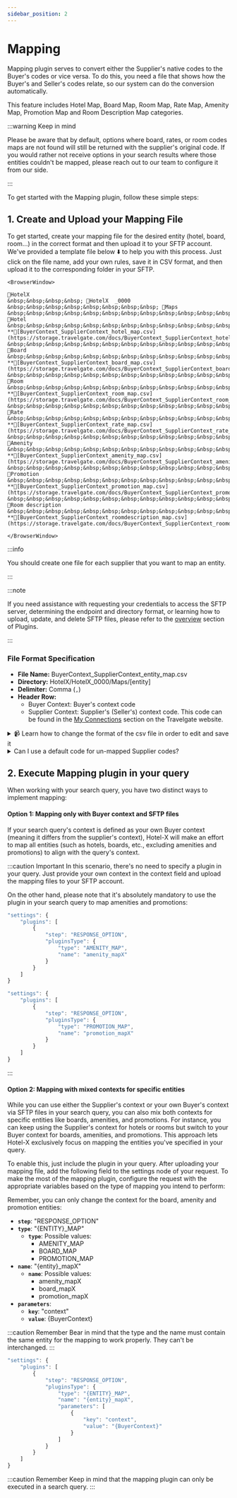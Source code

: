 ```yaml
---
sidebar_position: 2
---
```


# Mapping

Mapping plugin serves to convert either the Supplier's native codes to the Buyer's codes or vice versa. 
To do this, you need a file that shows how the Buyer's and Seller's codes relate, so our system can do the conversion automatically.

This feature includes Hotel Map, Board Map, Room Map, Rate Map, Amenity Map, Promotion Map and Room Description Map categories.

:::warning Keep in mind

Please be aware that by default, options where board, rates, or room codes maps are not found will still be returned with the supplier's original code. If you would rather not receive options in your search results where those entities couldn't be mapped, please reach out to our team to configure it from our side.

:::

To get started with the Mapping plugin, follow these simple steps:

## 1. Create and Upload your Mapping File

To get started, create your mapping file for the desired entity (hotel, board, room...) in the correct format and then upload it to your SFTP account. We've provided a template file below ⬇️ to help you with this process. Just click on the file name, add your own rules, save it in CSV format, and then upload it to the corresponding folder in your SFTP.


```mdx-code-block
<BrowserWindow>

📁HotelX  
&nbsp;&nbsp;&nbsp;&nbsp; 📁HotelX  _0000  
&nbsp;&nbsp;&nbsp;&nbsp;&nbsp;&nbsp;&nbsp;&nbsp; 📁Maps  
&nbsp;&nbsp;&nbsp;&nbsp;&nbsp;&nbsp;&nbsp;&nbsp;&nbsp;&nbsp;&nbsp;&nbsp; 📁Hotel  
&nbsp;&nbsp;&nbsp;&nbsp;&nbsp;&nbsp;&nbsp;&nbsp;&nbsp;&nbsp;&nbsp;&nbsp;&nbsp;&nbsp;&nbsp;&nbsp; **📄[BuyerContext_SupplierContext_hotel_map.csv](https://storage.travelgate.com/docs/BuyerContext_SupplierContext_hotel_map.csv)**  
&nbsp;&nbsp;&nbsp;&nbsp;&nbsp;&nbsp;&nbsp;&nbsp;&nbsp;&nbsp;&nbsp;&nbsp; 📁Board  
&nbsp;&nbsp;&nbsp;&nbsp;&nbsp;&nbsp;&nbsp;&nbsp;&nbsp;&nbsp;&nbsp;&nbsp;&nbsp;&nbsp;&nbsp;&nbsp; **📄[BuyerContext_SupplierContext_board_map.csv](https://storage.travelgate.com/docs/BuyerContext_SupplierContext_board_map.csv)**    
&nbsp;&nbsp;&nbsp;&nbsp;&nbsp;&nbsp;&nbsp;&nbsp;&nbsp;&nbsp;&nbsp;&nbsp; 📁Room  
&nbsp;&nbsp;&nbsp;&nbsp;&nbsp;&nbsp;&nbsp;&nbsp;&nbsp;&nbsp;&nbsp;&nbsp;&nbsp;&nbsp;&nbsp;&nbsp; **📄[BuyerContext_SupplierContext_room_map.csv](https://storage.travelgate.com/docs/BuyerContext_SupplierContext_room_map.csv)**  
&nbsp;&nbsp;&nbsp;&nbsp;&nbsp;&nbsp;&nbsp;&nbsp;&nbsp;&nbsp;&nbsp;&nbsp; 📁Rate  
&nbsp;&nbsp;&nbsp;&nbsp;&nbsp;&nbsp;&nbsp;&nbsp;&nbsp;&nbsp;&nbsp;&nbsp;&nbsp;&nbsp;&nbsp;&nbsp; **📄[BuyerContext_SupplierContext_rate_map.csv](https://storage.travelgate.com/docs/BuyerContext_SupplierContext_rate_map.csv)**  
&nbsp;&nbsp;&nbsp;&nbsp;&nbsp;&nbsp;&nbsp;&nbsp;&nbsp;&nbsp;&nbsp;&nbsp; 📁Amenity  
&nbsp;&nbsp;&nbsp;&nbsp;&nbsp;&nbsp;&nbsp;&nbsp;&nbsp;&nbsp;&nbsp;&nbsp;&nbsp;&nbsp;&nbsp;&nbsp; **📄[BuyerContext_SupplierContext_amenity_map.csv](https://storage.travelgate.com/docs/BuyerContext_SupplierContext_amenity_map.csv)**  
&nbsp;&nbsp;&nbsp;&nbsp;&nbsp;&nbsp;&nbsp;&nbsp;&nbsp;&nbsp;&nbsp;&nbsp; 📁Promotion  
&nbsp;&nbsp;&nbsp;&nbsp;&nbsp;&nbsp;&nbsp;&nbsp;&nbsp;&nbsp;&nbsp;&nbsp;&nbsp;&nbsp;&nbsp;&nbsp; **📄[BuyerContext_SupplierContext_promotion_map.csv](https://storage.travelgate.com/docs/BuyerContext_SupplierContext_promotion_map.csv)**  
&nbsp;&nbsp;&nbsp;&nbsp;&nbsp;&nbsp;&nbsp;&nbsp;&nbsp;&nbsp;&nbsp;&nbsp; 📁Room description  
&nbsp;&nbsp;&nbsp;&nbsp;&nbsp;&nbsp;&nbsp;&nbsp;&nbsp;&nbsp;&nbsp;&nbsp;&nbsp;&nbsp;&nbsp;&nbsp; **📄[BuyerContext_SupplierContext_roomdescription_map.csv](https://storage.travelgate.com/docs/BuyerContext_SupplierContext_roomdescription_map.csv)** 

</BrowserWindow>
```


:::info

You should create one file for each supplier that you want to map an entity.

:::


:::note

If you need assistance with requesting your credentials to access the SFTP server, determining the endpoint and directory format, or learning how to upload, update, and delete SFTP files, please refer to the [overview](/docs/apis/for-buyers/hotel-x-pull-buyers-api/plugins/overview) section of Plugins.

:::

### File Format Specification

* **File Name:** BuyerContext_SupplierContext_entity_map.csv
* **Directory:** HotelX/HotelX\_0000/Maps/[entity]
* **Delimiter:** Comma (`,`)
* **Header Row:**
   * Buyer Context: Buyer's context code
   * Supplier Context: Supplier's (Seller's) context code. This code can be found in the [My Connections](https://app.travelgate.com/connections/myconnections) section on the Travelgate website.


<details>
    <summary>📹 Learn how to change the format of the csv file in order to edit and save it</summary>
    <div>
        <div><iframe width="560" height="315" src="https://www.youtube.com/embed/XkOk3SkZ0Sg?si=TYhN1QfMwYE1fusw&amp;controls=0" title="YouTube video player" frameborder="0" allow="accelerometer; autoplay; clipboard-write; encrypted-media; gyroscope; picture-in-picture; web-share" allowfullscreen></iframe></div>
    </div>
</details>


<details>
    <summary>Can I use a default code for un-mapped Supplier codes?</summary>
    <div>
		<p>
			Imagine you've created a board mapping file for your Supplier's connection, but there are cases where you want to use a consistent code like 'RoomOnly' for meal plans that couldn't be mapped or for new board codes added by the supplier. 
			To achieve this, you can utilize the 'Default Code' feature.
			<br></br>
			<br></br>
			This feature allows you to define a default code for each code in the source (supplier) context. The entities that can have default codes include: Board, Room, Rate, Amenity, Promotion and Room Description.
			To use this feature, simply add a new row in the BuyerContext column with your default code and place an asterisk (*) in the Supplier context column:
		</p>
<p>

```bash
Buyer Context, Supplier Context
Room Only, RO
All Inclusive, AI
Room Only, *
```

</p>
		In the example above, all the codes of entity board of supplier that are not found in the mapping file, will be "Room Only" in the response.
		Please note that you can assign only one default code to each Supplier context.
    </div>
</details>


## 2. Execute Mapping plugin in your query

When working with your search query, you have two distinct ways to implement mapping:

#### Option 1: Mapping only with Buyer context and SFTP files

If your search query's context is defined as your own Buyer context (meaning it differs from the supplier's context), Hotel-X will make an effort to map all entities (such as hotels, boards, etc., excluding amenities and promotions) to align with the query's context.

:::caution Important
In this scenario, there's no need to specify a plugin in your query. Just provide your own context in the context field and upload the mapping files to your SFTP account.

On the other hand, please note that it's absolutely mandatory to use the plugin in your search query to map amenities and promotions:

```js
"settings": {
	"plugins": [
		{
			"step": "RESPONSE_OPTION",
			"pluginsType": {
				"type": "AMENITY_MAP",
				"name": "amenity_mapX"
			}
		}
	]
}
```

```js
"settings": {
	"plugins": [
		{
			"step": "RESPONSE_OPTION",
			"pluginsType": {
				"type": "PROMOTION_MAP",
				"name": "promotion_mapX"
			}
		}
	]
}
```

:::

#### Option 2: Mapping with mixed contexts for specific entities

While you can use either the Supplier's context or your own Buyer's context via SFTP files in your search query, you can also mix both contexts for specific entities like boards, amenities, and promotions. For instance, you can keep using the Supplier's context for hotels or rooms but switch to your Buyer context for boards, amenities, and promotions. 
This approach lets Hotel-X exclusively focus on mapping the entities you've specified in your query.

To enable this, just include the plugin in your query. After uploading your mapping file, add the following field to the settings node of your request. To make the most of the mapping plugin, configure the request with the appropriate variables based on the type of mapping you intend to perform:


Remember, you can only change the context for the board, amenity and promotion entities:

* **`step`**: "RESPONSE_OPTION"
* **`type`**: "\{ENTITY\}_MAP"
	* **`type`**: Possible values:
		* AMENITY_MAP
		* BOARD_MAP
		* PROMOTION_MAP
* **`name`**: "\{entity\}_mapX"
	* **`name`**: Possible values:
		* amenity_mapX
		* board_mapX
		* promotion_mapX
* **`parameters`**: 
	* **`key`**: "context"
	* **`value`**: \{BuyerContext\}

:::caution Remember
Bear in mind that the type and the name must contain the same entity for the mapping to work properly. They can't be interchanged.
:::

```js
"settings": {
    "plugins": [
        {
            "step": "RESPONSE_OPTION",
            "pluginsType": {
                "type": "{ENTITY}_MAP",
                "name": "{entity}_mapX",
                "parameters": [
                    {
                        "key": "context",
                        "value": "{BuyerContext}"
                    }
                ]
            }
        }
    ]
}
```

:::caution Remember
Keep in mind that the mapping plugin can only be executed in a search query. 
:::